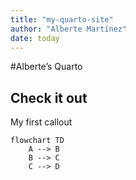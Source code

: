 ```yaml
---
title: "my-quarto-site"
author: "Alberte Martínez"
date: today
---
```


#Alberte's Quarto

:::{.callout-tip title="Testing callouts"}
## Check it out
My first callout
:::

```mermaid
flowchart TD
    A --> B
    B --> C
    C --> D
```